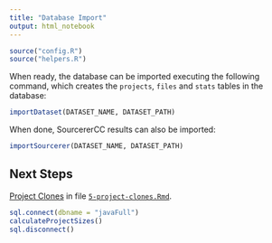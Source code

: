 ```yaml
---
title: "Database Import"
output: html_notebook
---
```


```r
source("config.R")
source("helpers.R")
```

When ready, the database can be imported executing the following command, which creates the `projects`, `files` and `stats` tables in the database:

```r
importDataset(DATASET_NAME, DATASET_PATH)
```

When done, SourcererCC results can also be imported:

```r
importSourcerer(DATASET_NAME, DATASET_PATH)
```

## Next Steps

[Project Clones](5-project-clones.nb.html) in file [`5-project-clones.Rmd`](5-project-clones.Rmd).



```r
sql.connect(dbname = "javaFull")
calculateProjectSizes()
sql.disconnect()
```
